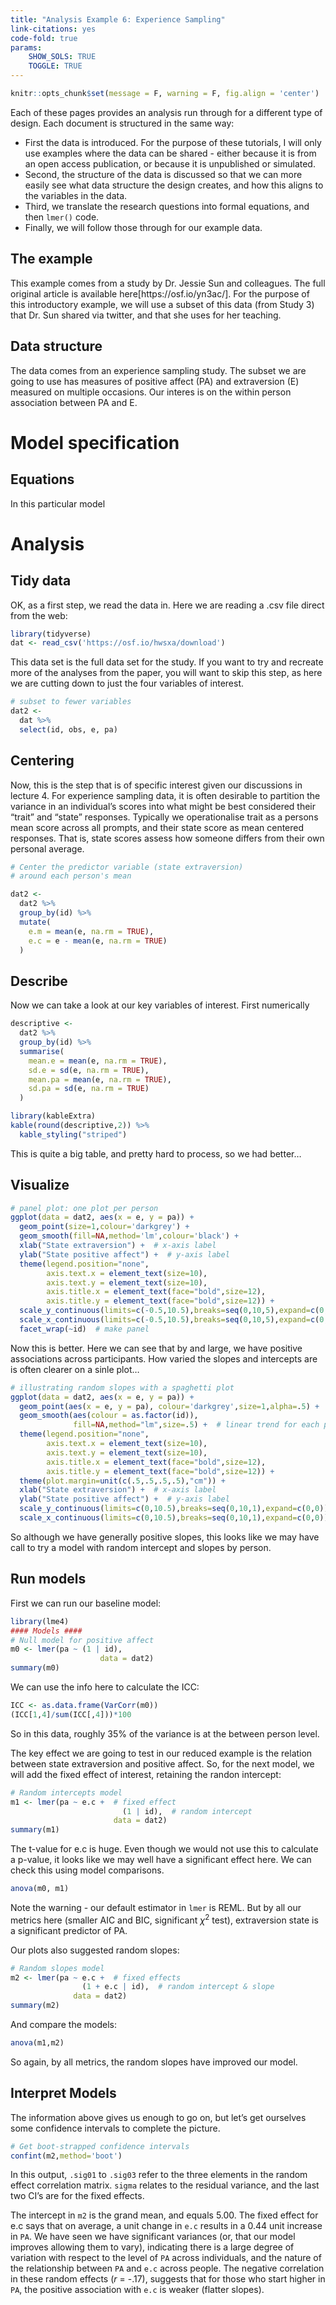 ```yaml
---
title: "Analysis Example 6: Experience Sampling"
link-citations: yes
code-fold: true
params: 
    SHOW_SOLS: TRUE
    TOGGLE: TRUE
---
```

```r
knitr::opts_chunk$set(message = F, warning = F, fig.align = 'center')
```

:::frame

Each of these pages provides an analysis run through for a different type of design. Each document is structured in the same way:  

  - First the data is introduced. For the purpose of these tutorials, I will only use examples where the data can be shared - either because it is from an open access publication, or because it is unpublished or simulated. 
  - Second, the structure of the data is discussed so that we can more easily see what data structure the design creates, and how this aligns to the variables in the data.
  - Third, we translate the research questions into formal equations, and then `lmer()` code. 
  - Finally, we will follow those through for our example data.

:::

## The example
This example comes from a study by Dr. Jessie Sun and colleagues. The full original article is available here[https://osf.io/yn3ac/]. For the purpose of this introductory example, we will use a subset of this data (from Study 3) that Dr. Sun shared via twitter, and that she uses for her teaching. 

## Data structure
The data comes from an experience sampling study. The subset we are going to use has measures of positive affect (PA) and extraversion (E) measured on multiple occasions. Our interes is on the within person association between PA and E.

# Model specification

## Equations
In this particular model 

# Analysis

## Tidy data
OK, as a first step, we read the data in. Here we are reading a .csv file direct from the web:

```r
library(tidyverse)
dat <- read_csv('https://osf.io/hwsxa/download')
```

This data set is the full data set for the study. If you want to try and recreate more of the analyses from the paper, you will want to skip this step, as here we are cutting down to just the four variables of interest.

```r
# subset to fewer variables
dat2 <- 
  dat %>% 
  select(id, obs, e, pa)
```

## Centering
Now, this is the step that is of specific interest given our discussions in lecture 4. For experience sampling data, it is often desirable to partition the variance in an individual's scores into what might be best considered their "trait" and "state" responses. Typically we operationalise trait as a persons mean score across all prompts, and their state score as mean centered responses. That is, state scores assess how someone differs from their own personal average.

```r
# Center the predictor variable (state extraversion)
# around each person's mean

dat2 <- 
  dat2 %>%
  group_by(id) %>%
  mutate(
    e.m = mean(e, na.rm = TRUE),
    e.c = e - mean(e, na.rm = TRUE)
  )
```

## Describe
Now we can take a look at our key variables of interest. First numerically
```r
descriptive <- 
  dat2 %>%
  group_by(id) %>%
  summarise(
    mean.e = mean(e, na.rm = TRUE),
    sd.e = sd(e, na.rm = TRUE),
    mean.pa = mean(e, na.rm = TRUE),
    sd.pa = sd(e, na.rm = TRUE)
  )
```

```r
library(kableExtra)
kable(round(descriptive,2)) %>%
  kable_styling("striped")
```

This is quite a big table, and pretty hard to process, so we had better...

## Visualize


```r
# panel plot: one plot per person
ggplot(data = dat2, aes(x = e, y = pa)) + 
  geom_point(size=1,colour='darkgrey') + 
  geom_smooth(fill=NA,method='lm',colour='black') +
  xlab("State extraversion") +  # x-axis label
  ylab("State positive affect") +  # y-axis label
  theme(legend.position="none",
        axis.text.x = element_text(size=10),
        axis.text.y = element_text(size=10),
        axis.title.x = element_text(face="bold",size=12),
        axis.title.y = element_text(face="bold",size=12)) +
  scale_y_continuous(limits=c(-0.5,10.5),breaks=seq(0,10,5),expand=c(0,0)) +
  scale_x_continuous(limits=c(-0.5,10.5),breaks=seq(0,10,5),expand=c(0,0)) +
  facet_wrap(~id)  # make panel
```

Now this is better. Here we can see that by and large, we have positive associations across participants. How varied the slopes and intercepts are is often clearer on a sinle plot...

```r
# illustrating random slopes with a spaghetti plot
ggplot(data = dat2, aes(x = e, y = pa)) +
  geom_point(aes(x = e, y = pa), colour='darkgrey',size=1,alpha=.5) +
  geom_smooth(aes(colour = as.factor(id)),
              fill=NA,method="lm",size=.5) +  # linear trend for each participant
  theme(legend.position="none",
        axis.text.x = element_text(size=10),
        axis.text.y = element_text(size=10),
        axis.title.x = element_text(face="bold",size=12),
        axis.title.y = element_text(face="bold",size=12)) +
  theme(plot.margin=unit(c(.5,.5,.5,.5),"cm")) +
  xlab("State extraversion") +  # x-axis label
  ylab("State positive affect") +  # y-axis label
  scale_y_continuous(limits=c(0,10.5),breaks=seq(0,10,1),expand=c(0,0)) +
  scale_x_continuous(limits=c(0,10.5),breaks=seq(0,10,1),expand=c(0,0))
```

So although we have generally positive slopes, this looks like we may have call to try a model with random intercept and slopes by person.

## Run models

First we can run our baseline model:

```r
library(lme4)
#### Models ####
# Null model for positive affect
m0 <- lmer(pa ~ (1 | id), 
                    data = dat2)
summary(m0) 
```

We can use the info here to calculate the ICC:

```r
ICC <- as.data.frame(VarCorr(m0))
(ICC[1,4]/sum(ICC[,4]))*100
```

So in this data, roughly 35% of the variance is at the between person level.

The key effect we are going to test in our reduced example is the relation between state extraversion and positive affect. So, for the next model, we will add the fixed effect of interest, retaining the randon intercept:

```r
# Random intercepts model
m1 <- lmer(pa ~ e.c +  # fixed effect 
                         (1 | id),  # random intercept
                       data = dat2) 
summary(m1)
```

The t-value for e.c is huge. Even though we would not use this to calculate a p-value, it looks like we may well have a significant effect here. We can check this using model comparisons.

```r
anova(m0, m1)
```

Note the warning - our default estimator in `lmer` is REML. But by all our metrics here (smaller AIC and BIC, significant $\chi^2$ test), extraversion state is a significant predictor of PA.

Our plots also suggested random slopes: 

```r
# Random slopes model
m2 <- lmer(pa ~ e.c +  # fixed effects 
                (1 + e.c | id),  # random intercept & slope
              data = dat2) 
summary(m2)
```

And compare the models:

```r
anova(m1,m2)
```

So again, by all metrics, the random slopes have improved our model.

## Interpret Models
The information above gives us enough to go on, but let's get ourselves some confidence intervals to complete the picture. 

```r
# Get boot-strapped confidence intervals
confint(m2,method='boot')
```

In this output, `.sig01` to `.sig03` refer to the three elements in the random effect correlation matrix. `sigma` relates to the residual variance, and the last two CI's are for the fixed effects.

The intercept in `m2` is the grand mean, and equals 5.00. The fixed effect for e.c says that on average, a unit change in `e.c` results in a 0.44 unit increase in `PA`. We have seen we have significant variances (or, that our model improves allowing them to vary), indicating there is a large degree of variation with respect to the level of `PA` across individuals, and the nature of the relationship between `PA` and `e.c` across people. The negative correlation in these random effects (*r* = -.17), suggests that for those who start higher in `PA`, the positive association with `e.c` is weaker (flatter slopes).

